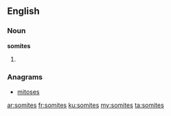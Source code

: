 ==English==

===Noun===
'''somites'''

# {{plural of|somite}}

===Anagrams===
* [[mitoses#English|mitoses]]

[[ar:somites]]
[[fr:somites]]
[[ku:somites]]
[[my:somites]]
[[ta:somites]]